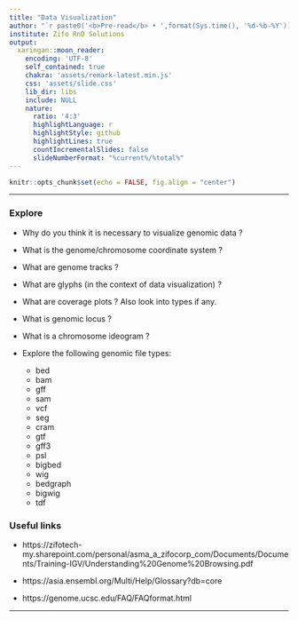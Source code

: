 ---
title: "Data Visualization"
author: "`r paste0('<b>Pre-read</b> • ',format(Sys.time(), '%d-%b-%Y'))`"
institute: Zifo RnD Solutions
output:
  xaringan::moon_reader:
    encoding: 'UTF-8'
    self_contained: true
    chakra: 'assets/remark-latest.min.js'
    css: 'assets/slide.css'
    lib_dir: libs
    include: NULL
    nature:
      ratio: '4:3'
      highlightLanguage: r
      highlightStyle: github
      highlightLines: true
      countIncrementalSlides: false
      slideNumberFormat: "%current%/%total%"
---

<!--------------- Only edit title, subtitle & author above this --------------->

```{r}
knitr::opts_chunk$set(echo = FALSE, fig.align = "center")
```

---

### Explore

   * Why do you think it is necessary to visualize genomic data ?
   
   * What is the genome/chromosome coordinate system ?
   
   * What are genome tracks ?
   
   * What are glyphs (in the context of data visualization) ?
   
   * What are coverage plots ? Also look into types if any.
    
   * What is genomic locus ?
   
   * What is a chromosome ideogram ?
   
   * Explore the following genomic file types:
   
        * bed
        * bam
        * gff
        * sam
        * vcf
        * seg
        * cram
        * gtf
        * gff3
        * psl
        * bigbed
        * wig
        * bedgraph
        * bigwig
        * tdf
        
### Useful links

   * https://zifotech-my.sharepoint.com/personal/asma_a_zifocorp_com/Documents/Documents/Training-IGV/Understanding%20Genome%20Browsing.pdf
   
   * https://asia.ensembl.org/Multi/Help/Glossary?db=core
   
   * https://genome.ucsc.edu/FAQ/FAQformat.html
    
---
